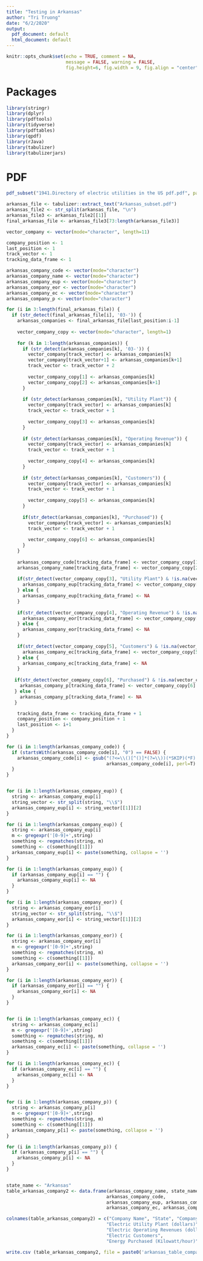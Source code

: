 ```yaml
---
title: "Testing in Arkansas"
author: "Tri Truong"
date: "6/2/2020"
output: 
  pdf_document: default
  html_document: default
---
```


```r
knitr::opts_chunk$set(echo = TRUE, comment = NA, 
                      message = FALSE, warning = FALSE,
                      fig.height=6, fig.width = 9, fig.align = "center")
```

# Packages

```r
library(stringr)
library(dplyr)
library(pdftools)
library(tidyverse)
library(pdftables)
library(qpdf)
library(rJava)
library(tabulizer)
library(tabulizerjars)
```

# PDF

```r
pdf_subset("1941.Directory of electric utilities in the US pdf.pdf", page= 110:121, output= "Arkansas_subset.pdf")
```


```r
arkansas_file <- tabulizer::extract_text("Arkansas_subset.pdf")
arkansas_file2 <- str_split(arkansas_file, "\n")
arkansas_file3 <- arkansas_file2[[1]]
final_arkansas_file <- arkansas_file3[73:length(arkansas_file3)]
```

```r
vector_company <- vector(mode="character", length=11)

company_position <- 1
last_position <- 1
track_vector <- 1
tracking_data_frame <- 1

arkansas_company_code <- vector(mode="character")
arkansas_company_name <- vector(mode="character")
arkansas_company_eup <- vector(mode="character")
arkansas_company_eor <- vector(mode="character")
arkansas_company_ec <- vector(mode="character")
arkansas_company_p <- vector(mode="character")
```

```r
for (i in 3:length(final_arkansas_file)) {
  if (str_detect(final_arkansas_file[i], '03-')) {
    arkansas_companies <- final_arkansas_file[last_position:i-1]
    
    vector_company_copy <- vector(mode="character", length=1)
    
    for (k in 1:length(arkansas_companies)) {
      if (str_detect(arkansas_companies[k], '03-')) {
        vector_company[track_vector] <- arkansas_companies[k]
        vector_company[track_vector+1] <- arkansas_companies[k+1]
        track_vector <- track_vector + 2
        
        vector_company_copy[1] <- arkansas_companies[k]
        vector_company_copy[2] <- arkansas_companies[k+1]
      }
      
      if (str_detect(arkansas_companies[k], "Utility Plant")) {
        vector_company[track_vector] <- arkansas_companies[k]
        track_vector <- track_vector + 1
        
        vector_company_copy[3] <- arkansas_companies[k]
      }
      
      if (str_detect(arkansas_companies[k], "Operating Revenue")) {
        vector_company[track_vector] <- arkansas_companies[k]
        track_vector <- track_vector + 1
        
        vector_company_copy[4] <- arkansas_companies[k]
      }
      
      if (str_detect(arkansas_companies[k], "Customers")) {
        vector_company[track_vector] <- arkansas_companies[k]
        track_vector <- track_vector + 1
        
        vector_company_copy[5] <- arkansas_companies[k]
      }
      
      if(str_detect(arkansas_companies[k], "Purchased")) {
        vector_company[track_vector] <- arkansas_companies[k]
        track_vector <- track_vector + 1
        
        vector_company_copy[6] <- arkansas_companies[k]
      }
    }
    
    arkansas_company_code[tracking_data_frame] <- vector_company_copy[1]
    arkansas_company_name[tracking_data_frame] <- vector_company_copy[2]
    
    if(str_detect(vector_company_copy[3], "Utility Plant") & !is.na(vector_company_copy[3])) {
      arkansas_company_eup[tracking_data_frame] <- vector_company_copy[3]
    } else {
      arkansas_company_eup[tracking_data_frame] <- NA
    }
    
    if(str_detect(vector_company_copy[4], "Operating Revenue") & !is.na(vector_company_copy[4])) {
      arkansas_company_eor[tracking_data_frame] <- vector_company_copy[4]
    } else {
      arkansas_company_eor[tracking_data_frame] <- NA
    }
    
    if(str_detect(vector_company_copy[5], "Customers") & !is.na(vector_company_copy[5])) {
      arkansas_company_ec[tracking_data_frame] <- vector_company_copy[5]
    } else {
      arkansas_company_ec[tracking_data_frame] <- NA
    }
    
   if(str_detect(vector_company_copy[6], "Purchased") & !is.na(vector_company_copy[6])) {
     arkansas_company_p[tracking_data_frame] <- vector_company_copy[6]
   } else {
     arkansas_company_p[tracking_data_frame] <- NA
   }

    tracking_data_frame <- tracking_data_frame + 1
    company_position <- company_position + 1
    last_position <- i+1
  }
}
```


```r
for (i in 1:length(arkansas_company_code)) {
  if (startsWith(arkansas_company_code[i], "0") == FALSE) {
    arkansas_company_code[i] <- gsub("(?<=\\()[^()]*(?=\\))(*SKIP)(*F)|.", "", 
                                     arkansas_company_code[i], perl=T)
  }
}


for (i in 1:length(arkansas_company_eup)) {
  string <- arkansas_company_eup[i]
  string_vector <- str_split(string, "\\$")
  arkansas_company_eup[i] <- string_vector[[1]][2]
}

for (i in 1:length(arkansas_company_eup)) {
  string <- arkansas_company_eup[i]
  m <- gregexpr('[0-9]+',string)
  something <- regmatches(string, m)
  something <- c(something[[1]])
  arkansas_company_eup[i] <- paste(something, collapse = '')
}

for (i in 1:length(arkansas_company_eup)) {
  if (arkansas_company_eup[i] == "") {
    arkansas_company_eup[i] <- NA
  }
}

for (i in 1:length(arkansas_company_eor)) {
  string <- arkansas_company_eor[i]
  string_vector <- str_split(string, "\\$")
  arkansas_company_eor[i] <- string_vector[[1]][2]
}

for (i in 1:length(arkansas_company_eor)) {
  string <- arkansas_company_eor[i]
  m <- gregexpr('[0-9]+',string)
  something <- regmatches(string, m)
  something <- c(something[[1]])
  arkansas_company_eor[i] <- paste(something, collapse = '')
}

for (i in 1:length(arkansas_company_eor)) {
  if (arkansas_company_eor[i] == "") {
    arkansas_company_eor[i] <- NA
  }
}


for (i in 1:length(arkansas_company_ec)) {
  string <- arkansas_company_ec[i]
  m <- gregexpr('[0-9]+',string)
  something <- regmatches(string, m)
  something <- c(something[[1]])
  arkansas_company_ec[i] <- paste(something, collapse = '')
}

for (i in 1:length(arkansas_company_ec)) {
  if (arkansas_company_ec[i] == "") {
    arkansas_company_ec[i] <- NA
  }
}


for (i in 1:length(arkansas_company_p)) {
  string <- arkansas_company_p[i]
  m <- gregexpr('[0-9]+',string)
  something <- regmatches(string, m)
  something <- c(something[[1]])
  arkansas_company_p[i] <- paste(something, collapse = '')
}

for (i in 1:length(arkansas_company_p)) {
  if (arkansas_company_p[i] == "") {
    arkansas_company_p[i] <- NA
  }
}


state_name <- "Arkansas"
table_arkansas_company2 <- data.frame(arkansas_company_name, state_name, 
                                     arkansas_company_code, 
                                     arkansas_company_eup, arkansas_company_eor,
                                     arkansas_company_ec, arkansas_company_p)

colnames(table_arkansas_company2) = c("Company Name", "State", "Company Code", 
                                     "Electric Utility Plant (dollars)", 
                                     "Electric Operating Revenues (dollars)",
                                     "Electric Customers", 
                                     "Energy Purchased (Kilowatt/hour)")

write.csv (table_arkansas_company2, file = paste0('arkansas_table_company_1941', '.csv'))
```

























